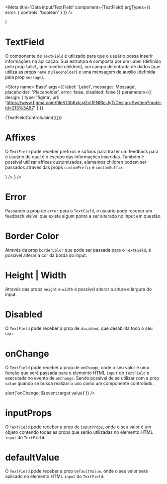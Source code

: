 

<Meta title='Data input/TextField' component={TextField} argTypes={{ error: { controls: 'boolean' } }} />

  <ThemeProvider>
    <TextField {...args} />
  </ThemeProvider>
)

# TextField

O componente de `TextField` é utilizado para que o usuário possa inserir informações na aplicação. Sua estrutura é composta por um Label (definido pela prop `label`, que recebe children), um campo de entrada de dados (que utiliza as props `name` e `placeholder`) e uma mensagem de auxílio (definida pela prop `message`).

<Story
  name='Base'
  args={{ label: 'Label', message: 'Message', placeholder: 'Placeholder', error: false, disabled: false }}
  parameters={{
    design: {
      type: 'figma',
      url: 'https://www.figma.com/file/O3bKxIcsj2rc1FNIRclJyT/Design-System?node-id=213%3A87'
    }
  }}
>
  {TextFieldControls.bind({})}
</Story>

# Affixes

O `TextField` pode receber prefixos e sufixos para trazer um feedback para o usuário de qual é o escopo das informações inseridas. Também é possível utilizar affixes customizados, elementos children podem ser passados através das props `customPrefix` e `customSuffix`.

<Canvas>
  <Story
    name='Affixes'
    parameters={{
      design: {
        type: 'figma',
        url: 'https://www.figma.com/file/O3bKxIcsj2rc1FNIRclJyT/Design-System?node-id=213%3A87'
      }
    }}
  >
    <ThemeProvider>
      <TextField name='prefix' label='Prefix' placeholder='Prefix' prefix='R$' />
      <TextField mt={'1%'} name='prefix' label='Prefix' placeholder='Custom Prefix' customPrefix={<Icon />} />
      <TextField mt={'1%'} name='suffix' label='Suffix' placeholder='Suffix' suffix='reais' />
      <TextField mt={'1%'} name='suffix' label='Suffix' placeholder='Custom Suffix' customSuffix={<Icon />} />
    </ThemeProvider>
  </Story>
</Canvas>

# Error

Passando a prop de `error` para o `TextField`, o usuário pode receber um feedback visível que existe algum ponto a ser alterado no input em questão.

<Canvas>
  <Story
    name='Error'
    parameters={{
      design: {
        type: 'figma',
        url: 'https://www.figma.com/file/O3bKxIcsj2rc1FNIRclJyT/Design-System?node-id=213%3A87'
      }
    }}
  >
    <ThemeProvider>
      <TextField name='error' label='Error' placeholder='Error TextField' message='Required' error />
    </ThemeProvider>
  </Story>
</Canvas>

# Border Color

Através da prop `borderColor` que pode ser passada para o `TextField`, é possível alterar a cor da borda do Input.

<Canvas>
  <Story
    name='Border Color'
    parameters={{
      design: {
        type: 'figma',
        url: 'https://www.figma.com/file/O3bKxIcsj2rc1FNIRclJyT/Design-System?node-id=213%3A87'
      }
    }}
  >
    <ThemeProvider>
      <TextField
        name='borderColor'
        label='Border Color'
        placeholder='Border Color'
        borderColor='primary'
        inputProps={{ maxLength: '5' }}
      />
    </ThemeProvider>
  </Story>
</Canvas>

# Height | Width

Através das props `height` e `width` é possível alterar a altura e largura do input.

<Canvas>
  <Story
    name='Height | Width'
    parameters={{
      design: {
        type: 'figma',
        url: 'https://www.figma.com/file/O3bKxIcsj2rc1FNIRclJyT/Design-System?node-id=213%3A87'
      }
    }}
  >
    <ThemeProvider>
      <TextField name='height' label='Height' placeholder='Height' height='100px' />
      <TextField name='width' label='Width' placeholder='Width' width='200px' />
      <TextField name='heightWidth' label='Height e Width' placeholder='Height e Width' height='100px' width='200px' />
    </ThemeProvider>
  </Story>
</Canvas>

# Disabled

O `TextField` pode receber a prop de `disabled`, que desabilita todo o seu uso.

<Canvas>
  <Story
    name='Disabled'
    parameters={{
      design: {
        type: 'figma',
        url: 'https://www.figma.com/file/O3bKxIcsj2rc1FNIRclJyT/Design-System?node-id=213%3A87'
      }
    }}
  >
    <ThemeProvider>
      <TextField
        name='disabled'
        label='Disabled'
        placeholder='Disabled TextField'
        disabled
        message='Disabled'
        prefix='R$'
        suffix='reais'
      />
    </ThemeProvider>
  </Story>
</Canvas>

# onChange

O `TextField` pode receber a prop de `onChange`, onde o seu valor é uma função que será passada para o elemento HTML `input` do `TextField` e executada no evento de `onChange`. Sendo possível de se utilizar com a prop `value` quando se busca realizar o uso como um componente controlado.

<Canvas>
  <Story
    name='onChange'
    parameters={{
      design: {
        type: 'figma',
        url: 'https://www.figma.com/file/O3bKxIcsj2rc1FNIRclJyT/Design-System?node-id=213%3A87'
      }
    }}
  >
    <ThemeProvider>
      <TextField
        name='onChange'
        label='onChange'
        placeholder='TextField with onChange'
        message='onChange'
        onChange={event => alert(`onChange: ${event.target.value}`)}
      />
    </ThemeProvider>
  </Story>
</Canvas>

# inputProps

O `TextField` pode receber a prop de `inputProps`, onde o seu valor é um objeto contendo todas as props que serão utilizadas no elemento HTML `input` do `TextField`.

<Canvas>
  <Story
    name='inputProps'
    parameters={{
      design: {
        type: 'figma',
        url: 'https://www.figma.com/file/O3bKxIcsj2rc1FNIRclJyT/Design-System?node-id=213%3A87'
      }
    }}
  >
    <ThemeProvider>
      <TextField
        name='inputProps'
        label='inputProps'
        placeholder='TextField with inputProps'
        message='inputProps'
        inputProps={{ maxLength: 10 }}
      />
    </ThemeProvider>
  </Story>
</Canvas>

# defaultValue

O `TextField` pode receber a prop `defaultValue`, onde o seu valor será aplicado no elemento HTML `input` do `TextField`.

<Canvas>
  <Story
    name='defaultValue'
    parameters={{
      design: {
        type: 'figma',
        url: 'https://www.figma.com/file/O3bKxIcsj2rc1FNIRclJyT/Design-System?node-id=213%3A87'
      }
    }}
  >
    <ThemeProvider>
      <TextField
        name='defaultValue'
        label='defaultValue'
        placeholder='TextField with defaultValue'
        message='defaultValue'
        defaultValue='defaultValue'
      />
    </ThemeProvider>
  </Story>
</Canvas>

<ArgsTable of={TextField} />
